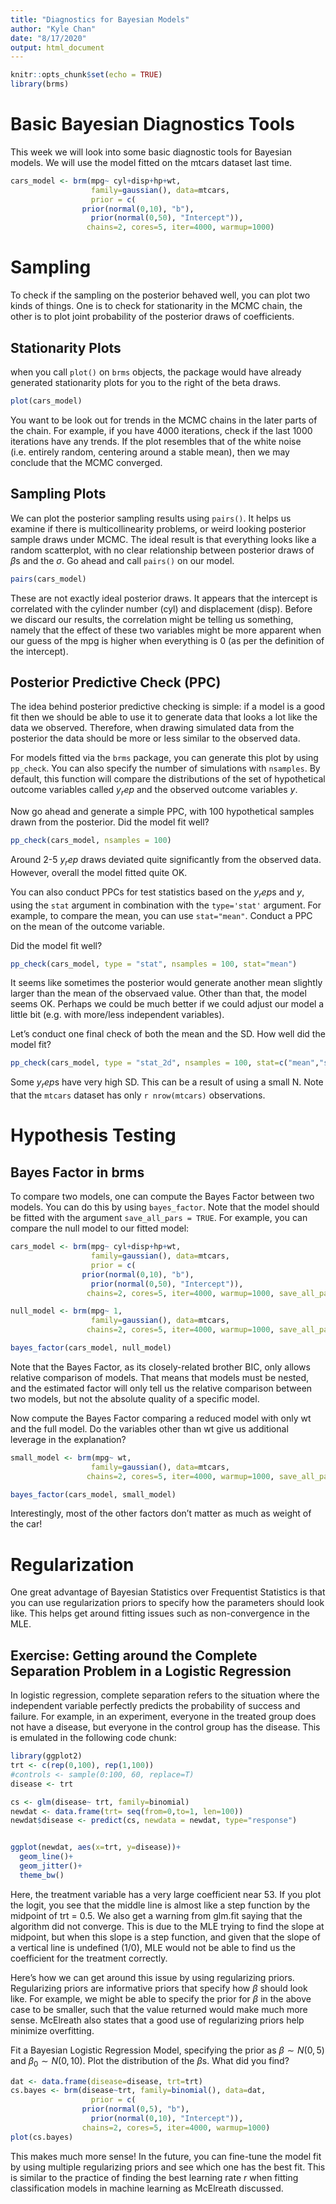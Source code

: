 ```yaml
---
title: "Diagnostics for Bayesian Models"
author: "Kyle Chan"
date: "8/17/2020"
output: html_document
---
```


```r
knitr::opts_chunk$set(echo = TRUE)
library(brms)
```

# Basic Bayesian Diagnostics Tools
This week we will look into some basic diagnostic tools for Bayesian models. We will use the model fitted on the mtcars dataset last time.
```r
cars_model <- brm(mpg~ cyl+disp+hp+wt, 
                  family=gaussian(), data=mtcars,
                  prior = c(
                prior(normal(0,10), "b"),
                  prior(normal(0,50), "Intercept")),
                 chains=2, cores=5, iter=4000, warmup=1000)
```
# Sampling
To check if the sampling on the posterior behaved well, you can plot two kinds of things. One is to check for stationarity in the MCMC chain, the other is to plot joint probability of the posterior draws of coefficients.

## Stationarity Plots
when you call `plot()` on `brms` objects, the package would have already generated stationarity plots for you to the right of the beta draws.

```r
plot(cars_model)
```
You want to be look out for trends in the MCMC chains in the later parts of the chain. For example, if you have 4000 iterations, check if the last 1000 iterations have any trends. If the plot resembles that of the white noise (i.e. entirely random, centering around a stable mean), then we may conclude that the MCMC converged.

## Sampling Plots
We can plot the posterior sampling results using `pairs()`. It helps us examine if there is multicollinearity problems, or weird looking posterior sample draws under MCMC. The ideal result is that everything looks like a random scatterplot, with no clear relationship between posterior draws of $\beta$s and the $\sigma$. Go ahead and call `pairs()` on our model. 
```r
pairs(cars_model)
```
These are not exactly ideal posterior draws. It appears that the intercept is correlated with the cylinder number (cyl) and displacement (disp). Before we discard our results, the correlation might be telling us something, namely that the effect of these two variables might be more apparent when our guess of the mpg is higher when everything is 0 (as per the definition of the intercept).


## Posterior Predictive Check (PPC)
The idea behind posterior predictive checking is simple: if a model is a good fit then we should be able to use it to generate data that looks a lot like the data we observed. Therefore, when drawing simulated data from the posterior the data should be more or less similar to the observed data.

For models fitted via the `brms` package, you can generate this plot by using `pp_check`. You can also specify the number of simulations with `nsamples`. By default, this function will compare the distributions of the set of hypothetical outcome variables called $y_rep$ and the observed outcome variables $y$.

Now go ahead and generate a simple PPC, with 100 hypothetical samples drawn from the posterior. Did the model fit well?
```r
pp_check(cars_model, nsamples = 100)
```

Around 2-5 $y_rep$ draws deviated quite significantly from the observed data. However, overall the model fitted quite OK.

You can also conduct PPCs for test statistics based on the $y_rep$s and $y$, using the `stat` argument in combination with the `type='stat'` argument. For example, to compare the mean, you can use `stat="mean"`. Conduct a PPC on the mean of the outcome variable.

Did the model fit well?
```r
pp_check(cars_model, type = "stat", nsamples = 100, stat="mean")
```
It seems like sometimes the posterior would generate another mean slightly larger than the mean of the observaed value. Other than that, the model seems OK. Perhaps we could be much better if we could adjust our model a little bit (e.g. with more/less independent variables).

Let's conduct one final check of both the mean and the SD. How well did the model fit?
```r
pp_check(cars_model, type = "stat_2d", nsamples = 100, stat=c("mean","sd"))
```
Some $y_rep$s have very high SD. This can be a result of using a small N. Note that the `mtcars` dataset has only `r nrow(mtcars)` observations.

# Hypothesis Testing

## Bayes Factor in brms
To compare two models, one can compute the Bayes Factor between two models. You can do this by using `bayes_factor`. Note that the model should be fitted with the argument `save_all_pars = TRUE`. For example, you can compare the null model to our fitted model:
```r
cars_model <- brm(mpg~ cyl+disp+hp+wt, 
                  family=gaussian(), data=mtcars,
                  prior = c(
                prior(normal(0,10), "b"),
                  prior(normal(0,50), "Intercept")),
                 chains=2, cores=5, iter=4000, warmup=1000, save_all_pars = TRUE)

null_model <- brm(mpg~ 1, 
                  family=gaussian(), data=mtcars,
                 chains=2, cores=5, iter=4000, warmup=1000, save_all_pars = TRUE)

bayes_factor(cars_model, null_model)
```
Note that the Bayes Factor, as its closely-related brother BIC, only allows relative comparison of models. That means that models must be nested, and the estimated factor will only tell us the relative comparison between two models, but not the absolute quality of a specific model.

Now compute the Bayes Factor comparing a reduced model with only wt and the full model. Do the variables other than wt give us additional leverage in the explanation?
```r
small_model <- brm(mpg~ wt, 
                  family=gaussian(), data=mtcars,
                 chains=2, cores=5, iter=4000, warmup=1000, save_all_pars = TRUE)

bayes_factor(cars_model, small_model)
```
Interestingly, most of the other factors don't matter as much as weight of the car!

# Regularization
One great advantage of Bayesian Statistics over Frequentist Statistics is that you can use regularization priors to specify how the parameters should look like. This helps get around fitting issues such as non-convergence in the MLE.

## Exercise: Getting around the Complete Separation Problem in a Logistic Regression
In logistic regression, complete separation refers to the situation where the independent variable perfectly predicts the probability of success and failure. For example, in an experiment, everyone in the treated group does not have a disease, but everyone in the control group has the disease. This is emulated in the following code chunk:

```r
library(ggplot2)
trt <- c(rep(0,100), rep(1,100))
#controls <- sample(0:100, 60, replace=T)
disease <- trt

cs <- glm(disease~ trt, family=binomial)
newdat <- data.frame(trt= seq(from=0,to=1, len=100))
newdat$disease <- predict(cs, newdata = newdat, type="response")


ggplot(newdat, aes(x=trt, y=disease))+
  geom_line()+
  geom_jitter()+
  theme_bw()
```
Here, the treatment variable has a very large coefficient near 53. If you plot the logit, you see that the middle line is almost like a step function by the midpoint of trt = 0.5. We also get a warning from glm.fit saying that the algorithm did not converge. This is due to the MLE trying to find the slope at midpoint, but when this slope is a step function, and given that the slope of a vertical line is undefined (1/0), MLE would not be able to find us the coefficient for the treatment correctly.

Here's how we can get around this issue by using regularizing priors. Regularizing priors are informative priors that specify how $\beta$ should look like. For example, we might be able to specify the prior for $\beta$ in the above case to be smaller, such that the value returned would make much more sense. McElreath also states that a good use of regularizing priors help minimize overfitting.

Fit a Bayesian Logistic Regression Model, specifying the prior as $\beta \sim N(0,5)$ and $\beta_0 \sim N(0,10)$. Plot the distribution of the $\beta$s. What did you find?

```r
dat <- data.frame(disease=disease, trt=trt)
cs.bayes <- brm(disease~trt, family=binomial(), data=dat,
                  prior = c(
                prior(normal(0,5), "b"),
                  prior(normal(0,10), "Intercept")),
                chains=2, cores=5, iter=4000, warmup=1000)
plot(cs.bayes)
```

This makes much more sense! In the future, you can fine-tune the model fit by using multiple regularizing priors and see which one has the best fit. This is similar to the practice of finding the best learning rate $r$ when fitting classification models in machine learning as McElreath discussed.
